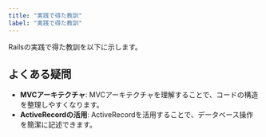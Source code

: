 ```yaml
---
title: "実践で得た教訓"
label: "実践で得た教訓"
---
```


Railsの実践で得た教訓を以下に示します。

## よくある疑問

- **MVCアーキテクチャ**: MVCアーキテクチャを理解することで、コードの構造を整理しやすくなります。
- **ActiveRecordの活用**: ActiveRecordを活用することで、データベース操作を簡潔に記述できます。
